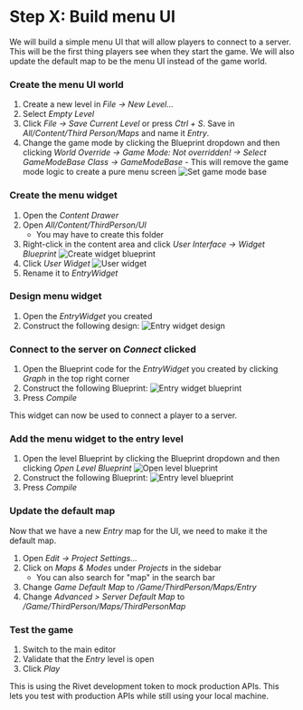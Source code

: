 
# Step X: Build menu UI

We will build a simple menu UI that will allow players to connect to a server. This will be the first thing players see when they start the game. We will also update the default map to be the menu UI instead of the game world.

### Create the menu UI world

1. Create a new level in _File -> New Level..._
2. Select _Empty Level_
3. Click _File -> Save Current Level_ or press _Ctrl + S_. Save in _All/Content/Third Person/Maps_ and name it _Entry_.
4. Change the game mode by clicking the Blueprint dropdown and then clicking _World Override -> Game Mode: Not overridden! -> Select GameModeBase Class -> GameModeBase_ - This will remove the game mode logic to create a pure menu screen
   <Image src={imgSetGameModeBase} alt='Set game mode base' />

### Create the menu widget

1. Open the _Content Drawer_
2. Open _All/Content/ThirdPerson/UI_
   - You may have to create this folder
3. Right-click in the content area and click _User Interface -> Widget Blueprint_
   <Image src={imgCreateWidgetBlueprint} alt='Create widget blueprint' />
4. Click _User Widget_
   <Image src={imgUserWidget} alt='User widget' />
5. Rename it to _EntryWidget_

### Design menu widget

<CrashCourseUnrealWidget />

1. Open the _EntryWidget_ you created
2. Construct the following design:
   <Image src={imgEntryWidgetDesign} alt='Entry widget design' />

### Connect to the server on _Connect_ clicked

<CrashCourseUnrealBlueprint />

1. Open the Blueprint code for the _EntryWidget_ you created by clicking _Graph_ in the top right corner
2. Construct the following Blueprint:
   <Image src={imgEntryWidgetBlueprint} alt='Entry widget blueprint' />
3. Press _Compile_

This widget can now be used to connect a player to a server.

### Add the menu widget to the entry level

1. Open the level Blueprint by clicking the Blueprint dropdown and then clicking _Open Level Blueprint_
   <Image src={imgOpenLevelBlueprint} alt='Open level blueprint' />
2. Construct the following Blueprint:
   <Image src={imgEntryLevelBlueprint} alt='Entry level blueprint' />
3. Press _Compile_

### Update the default map

Now that we have a new _Entry_ map for the UI, we need to make it the default map.

1. Open _Edit -> Project Settings..._
2. Click on _Maps & Modes_ under _Projects_ in the sidebar
   - You can also search for "map" in the search bar
3. Change _Game Default Map_ to _/Game/ThirdPerson/Maps/Entry_
3. Change _Advanced > Server Default Map_ to _/Game/ThirdPerson/Maps/ThirdPersonMap_

### Test the game

1. Switch to the main editor
2. Validate that the _Entry_ level is open
3. Click _Play_

This is using the Rivet development token to mock production APIs. This lets you test with production APIs while still using your local machine.
